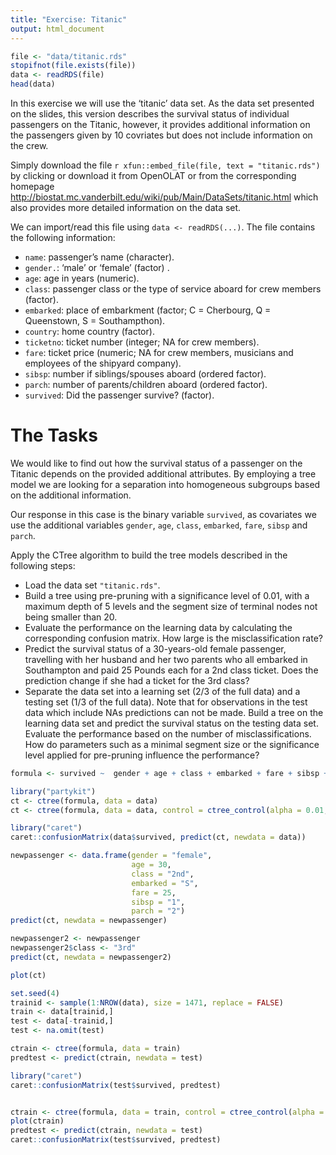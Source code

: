 ```yaml
---
title: "Exercise: Titanic"
output: html_document
---
```



```r
file <- "data/titanic.rds"
stopifnot(file.exists(file))
data <- readRDS(file)
head(data)
```




In this exercise we will use the 'titanic' data set. As the data set presented on the slides, this version describes the survival status of individual passengers on the Titanic, however, it provides additional information on the passengers given by 10 covriates but does not include information on the crew.

Simply download the file `r xfun::embed_file(file, text = "titanic.rds")` by clicking or download it from OpenOLAT or from the corresponding homepage
<http://biostat.mc.vanderbilt.edu/wiki/pub/Main/DataSets/titanic.html>
which also provides more detailed information on the data set.

We can import/read this file using `data <- readRDS(...)`. The file
contains the following information:

* `name`: passenger's name (character).
* `gender.`: 'male' or 'female' (factor) .
* `age`: age in years (numeric).
* `class`:  passenger class or the type of service aboard for crew members (factor).
* `embarked`: place of embarkment (factor; C = Cherbourg, Q = Queenstown, S = Southampthon).
* `country`: home country (factor).
* `ticketno`:  ticket number (integer; NA for crew members).
* `fare`: ticket price (numeric; NA for crew members, musicians and employees of the shipyard company).
* `sibsp`: number if siblings/spouses aboard (ordered factor).
* `parch`: number of parents/children aboard (ordered factor).
* `survived`: Did the passenger survive? (factor).

# The Tasks

We would like to find out how the survival status of a passenger on the Titanic depends on the provided additional attributes.
By employing a tree model we are looking for a separation into homogeneous subgroups based on the additional information.

Our response in this case is the binary variable `survived`, as covariates we use the additional variables `gender`, `age`, `class`, `embarked`, `fare`, `sibsp` and `parch`.

Apply the CTree algorithm to build the tree models described in the following steps:

* Load the data set `"titanic.rds"`.
* Build a tree using pre-pruning with a significance level of 0.01, with a maximum depth of 5 levels and the segment size of terminal nodes not being smaller than 20.
* Evaluate the performance on the learning data by calculating the corresponding confusion matrix. How large is the misclassification rate?
* Predict the survival status of a 30-years-old female passenger, travelling with her husband and her two parents who all embarked in Southampton and paid 25 Pounds each for a 2nd class ticket. Does the prediction change if she had a ticket for the 3rd class?
* Separate the data set into a learning set (2/3 of the full data) and a testing set (1/3 of the full data). Note that for observations in the test data which include NAs predictions can not be made. Build a tree on the learning data set and predict the survival status on the testing data set. Evaluate the performance based on the number of misclassifications. How do parameters such as a minimal segment size or the significance level applied for pre-pruning influence the performance?

```r
formula <- survived ~  gender + age + class + embarked + fare + sibsp + parch

library("partykit")
ct <- ctree(formula, data = data)
ct <- ctree(formula, data = data, control = ctree_control(alpha = 0.01, minbucket = 20, maxdepth = 5))

library("caret")
caret::confusionMatrix(data$survived, predict(ct, newdata = data))

newpassenger <- data.frame(gender = "female",
                           age = 30,
                           class = "2nd",
                           embarked = "S",
                           fare = 25,
                           sibsp = "1",
                           parch = "2")
predict(ct, newdata = newpassenger)

newpassenger2 <- newpassenger
newpassenger2$class <- "3rd"
predict(ct, newdata = newpassenger2)
```

```r
plot(ct)
```
```r
set.seed(4)
trainid <- sample(1:NROW(data), size = 1471, replace = FALSE)
train <- data[trainid,]
test <- data[-trainid,]
test <- na.omit(test)

ctrain <- ctree(formula, data = train)
predtest <- predict(ctrain, newdata = test)

library("caret")
caret::confusionMatrix(test$survived, predtest)


ctrain <- ctree(formula, data = train, control = ctree_control(alpha = 0.01))
plot(ctrain)
predtest <- predict(ctrain, newdata = test)
caret::confusionMatrix(test$survived, predtest)
```